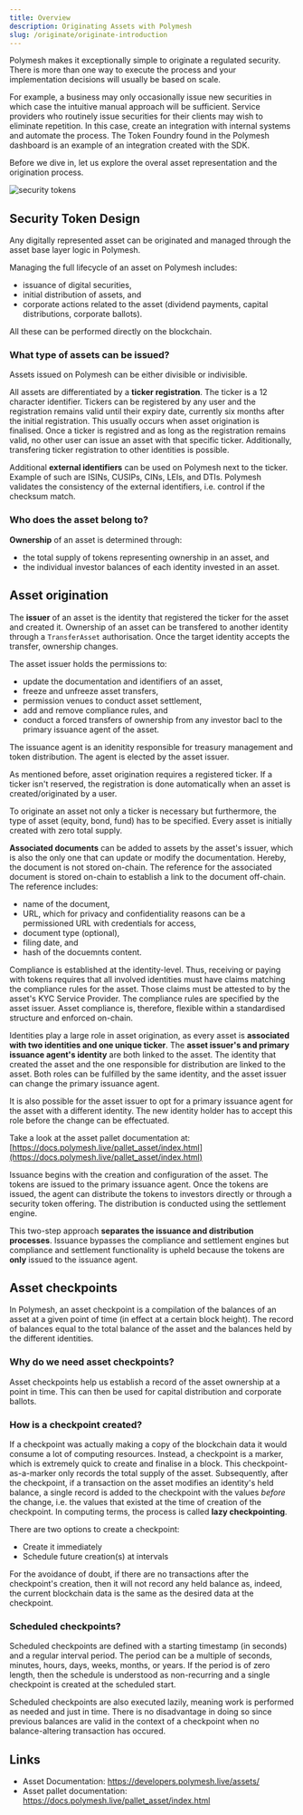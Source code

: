 ```yaml
---
title: Overview
description: Originating Assets with Polymesh
slug: /originate/originate-introduction
---
```


Polymesh makes it exceptionally simple to originate a regulated security. There is more than one way to execute the process and your implementation decisions will usually be based on scale.

For example, a business may only occasionally issue new securities in which case the intuitive manual approach will be sufficient. Service providers who routinely issue securities for their clients may wish to eliminate repetition. In this case, create an integration with internal systems and automate the process. The Token Foundry found in the Polymesh dashboard is an example of an integration created with the SDK.

Before we dive in, let us explore the overal asset representation and the origination process.

![security tokens](images/security_tokens.png)

## Security Token Design

Any digitally represented asset can be originated and managed through the asset base layer logic in Polymesh.

Managing the full lifecycle of an asset on Polymesh includes:

* issuance of digital securities,
* initial distribution of assets, and
* corporate actions related to the asset (dividend payments, capital distributions, corporate ballots).

All these can be performed directly on the blockchain.

### What type of assets can be issued?

Assets issued on Polymesh can be either divisible or indivisible.

All assets are differentiated by a **ticker registration**. The ticker is a 12 character identifier. Tickers can be registered by any user and the registration remains valid until their expiry date, currently six months after the initial registration. This usually occurs when asset origination is finalised. Once a ticker is registred and as long as the registration remains valid, no other user can issue an asset with that specific ticker. Additionally, transfering ticker registration to other identities is possible.

Additional **external identifiers** can be used on Polymesh next to the ticker. Example of such are ISINs, CUSIPs, CINs, LEIs, and DTIs. Polymesh validates the consistency of the external identifiers, i.e. control if the checksum match.

### Who does the asset belong to?

**Ownership** of an asset is determined through:

* the total supply of tokens representing ownership in an asset, and
* the individual investor balances of each identity invested in an asset.

## Asset origination

The **issuer** of an asset is the identity that registered the ticker for the asset and created it. Ownership of an asset can be transfered to another identity through a ```TransferAsset``` authorisation. Once the target identity accepts the transfer, ownership changes.

The asset issuer holds the permissions to:

* update the documentation and identifiers of an asset,
* freeze and unfreeze asset transfers,
* permission venues to conduct asset settlement,
* add and remove compliance rules, and
* conduct a forced transfers of ownership from any investor bacl to the primary issuance agent of the asset.

<HighlightBox type="info">

The issuance agent is an idenitity responsible for treasury management and token distribution. The agent is elected by the asset issuer.

</HighlightBox>

As mentioned before, asset origination requires a registered ticker. If a ticker isn't reserved, the registration is done automatically when an asset is created/originated by a user.

To originate an asset not only a ticker is necessary but furthermore, the type of asset (equity, bond, fund) has to be specified. Every asset is initially created with zero total supply.

**Associated documents** can be added to assets by the asset's issuer, which is also the only one that can update or modify the documentation. Hereby, the document is not stored on-chain. The reference for the associated document is stored on-chain to establish a link to the document off-chain. The reference includes:

* name of the document,
* URL, which for privacy and confidentiality reasons can be a permissioned URL with credentials for access,
* document type (optional),
* filing date, and
* hash of the docuemnts content.

Compliance is established at the identity-level. Thus, receiving or paying with tokens requires that all involved identities must have claims matching the compliance rules for the asset. Those claims must be attested to by the asset's KYC Service Provider. The compliance rules are specified by the asset issuer. Asset compliance is, therefore, flexible within a standardised structure and enforced on-chain.

Identities play a large role in asset origination, as every asset is **associated with two identities and one unique ticker**. The **asset issuer's and primary issuance agent's identity** are both linked to the asset. The identity that created the asset and the one responsible for distribution are linked to the asset. Both roles can be fulfilled by the same identity, and the asset issuer can change the primary issuance agent.

It is also possible for the asset issuer to opt for a primary issuance agent for the asset with a different identity. The new identity holder has to accept this role before the change can be effectuated.

<HighlightBox type="info">

Take a look at the asset pallet documentation at: [https://docs.polymesh.live/pallet_asset/index.html](https://docs.polymesh.live/pallet_asset/index.html)

</HighlightBox>

Issuance begins with the creation and configuration of the asset. The tokens are issued to the primary issuance agent. Once the tokens are issued, the agent can distribute the tokens to investors directly or through a security token offering. The distribution is conducted using the settlement engine.

This two-step approach **separates the issuance and distribution processes**. Issuance bypasses the compliance and settlement engines but compliance and settlement functionality is upheld because the tokens are **only** issued to the issuance agent.

## Asset checkpoints

In Polymesh, an asset checkpoint is a compilation of the balances of an asset at a given point of time (in effect at a certain block height). The record of balances equal to the total balance of the asset and the balances held by the different identities.

### Why do we need asset checkpoints?

Asset checkpoints help us establish a record of the asset ownership at a point in time. This can then be used for capital distribution and corporate ballots.

### How is a checkpoint created?

If a checkpoint was actually making a copy of the blockchain data it would consume a lot of computing resources. Instead, a checkpoint is a marker, which is extremely quick to create and finalise in a block. This checkpoint-as-a-marker only records the total supply of the asset. Subsequently, after the checkpoint, if a transaction on the asset modifies an identity's held balance, a single record is added to the checkpoint with the values _before_ the change, i.e. the values that existed at the time of creation of the checkpoint. In computing terms, the process is called **lazy checkpointing**.

There are two options to create a checkpoint:

* Create it immediately
* Schedule future creation(s) at intervals

For the avoidance of doubt, if there are no transactions after the checkpoint's creation, then it will not record any held balance as, indeed, the current blockchain data is the same as the desired data at the checkpoint.

### Scheduled checkpoints?

Scheduled checkpoints are defined with a starting timestamp (in seconds) and a regular interval period. The period can be a multiple of seconds, minutes, hours, days, weeks, months, or years. If the period is of zero length, then the schedule is understood as non-recurring and a single checkpoint is created at the scheduled start.

Scheduled checkpoints are also executed lazily, meaning work is performed as needed and just in time. There is no disadvantage in doing so since previous balances are valid in the context of a checkpoint when no balance-altering transaction has occured.

## Links

* Asset Documentation: https://developers.polymesh.live/assets/
* Asset pallet documentation: https://docs.polymesh.live/pallet_asset/index.html
